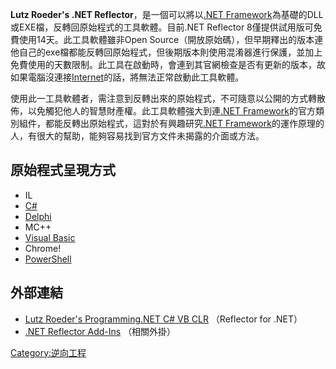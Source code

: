 {{Infobox_Software
 |name = Lutz Roeder's .NET Reflector
 |screenshot =
 |caption =
 |developer =
 |latest_release_version = 8
 |latest_release_date =
 |operating_system = [[Microsoft_Windows|Windows]]
 |genre = [[逆向工程|逆向工程]]
 |license =
 |website = [http://www.aisto.com/roeder/dotnet/ Reflector for .NET]
}}

'''Lutz Roeder's .NET Reflector'''，是一個可以將以[[.NET_Framework|.NET Framework]]為基礎的DLL或EXE檔，反轉回原始程式的工具軟體。目前.NET Reflector 8僅提供試用版可免費使用14天。此工具軟體雖非Open Source（開放原始碼），但早期釋出的版本連他自己的exe檔都能反轉回原始程式，但後期版本則使用混淆器進行保護，並加上免費使用的天數限制。此工具在啟動時，會連到其官網檢查是否有更新的版本，故如果電腦沒連接[[Internet|Internet]]的話，將無法正常啟動此工具軟體。

使用此一工具軟體者，需注意到反轉出來的原始程式，不可隨意以公開的方式轉散佈，以免觸犯他人的智慧財產權。此工具軟體強大到連[[.NET_Framework|.NET Framework]]的官方類別組件，都能反轉出原始程式，這對於有興趣研究[[.NET_Framework|.NET Framework]]的運作原理的人，有很大的幫助，能夠容易找到官方文件未揭露的介面或方法。

== 原始程式呈現方式 ==
* IL
* [[C＃|C#]]
* [[Delphi|Delphi]]
* MC++
* [[Visual_Basic|Visual Basic]]
* Chrome!
* [[Windows_PowerShell|PowerShell]]

== 外部連結 ==
* [http://www.aisto.com/roeder/dotnet/ Lutz Roeder's Programming.NET C# VB CLR] {{Wayback|url=http://www.aisto.com/roeder/dotnet/ |date=20010124000800 }}（Reflector for .NET）
* [http://www.codeplex.com/reflectoraddins .NET Reflector Add-Ins] {{Wayback|url=http://www.codeplex.com/reflectoraddins |date=20100313180642 }}（相關外掛）

{{軟體小作品}}

[[Category:逆向工程|Category:逆向工程]]